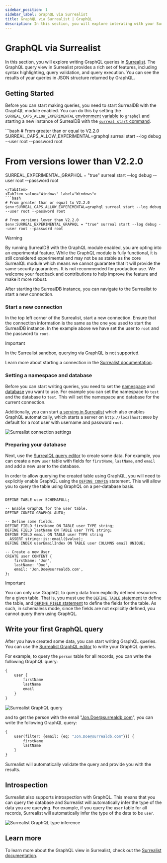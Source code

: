 ```yaml
---
sidebar_position: 1
sidebar_label: GraphQL via Surrealist
title: GraphQL via Surrealist | GraphQL
description: In this section, you will explore interating with your SurrealDB instance using GraphQL queries using Surrealist, the official query editor for SurrealDB. Surrealist is a powerful tool that allows you to write, execute, and visualize GraphQL queries in real-time.
---
```





# GraphQL via Surrealist

In this section, you will explore writing GraphQL queries in [Surrealist](https://app.surrealdb.com/query). The GraphQL query view in Surrealist provides a rich set of features, including syntax highlighting, query validation, and query execution. You can see the results of your queries in JSON structure returned by GraphQL.

## Getting Started

Before you can start making queries, you need to start SurrealDB with the GraphQL module enabled. You can do this by setting the `SURREAL_CAPS_ALLOW_EXPERIMENTAL` [environment variable](/docs/surrealdb/cli/env) to `graphql` and starting a new instance of SurrealDB with the [`surreal start` command](/docs/surrealdb/cli/start).

<Tabs groupId="start-surreal">
<TabItem value="macOS" label="MacOS">
```bash
# From greater than or equal to V2.2.0
SURREAL_CAPS_ALLOW_EXPERIMENTAL=graphql surreal start --log debug --user root --password root

# From versions lower than V2.2.0
SURREAL_EXPERIMENTAL_GRAPHQL = "true" surreal start --log debug --user root --password root
```
</TabItem>
<TabItem value="Windows" label="Windows">
```bash
# From greater than or equal to V2.2.0
$env:SURREAL_CAPS_ALLOW_EXPERIMENTAL=graphql surreal start --log debug --user root --password root

# From versions lower than V2.2.0
$env:SURREAL_EXPERIMENTAL_GRAPHQL = "true" surreal start --log debug --user root --password root
```
</TabItem>
</Tabs>

> [!WARNING]
> By running SurrealDB with the GraphQL module enabled, you are opting into an experimental feature. While the GraphQL module is fully functional, it is still considered experimental and may not be as stable as the core SurrealQL module which means we cannot guarantee that it will provide the same security guarantees. It is not recommended for production use. We welcome your feedback and contributions to help improve the feature and make it more robust.

After starting the SurrealDB instance, you can navigate to the Surrealist to start a new connection.

### Start a new connection

In the top left corner of the Surrealist, start a new connection. Ensure that the connection information is the same as the one you used to start the SurrealDB instance. In the example above we have set the user to `root` and the password to `root`.

> [!IMPORTANT]
> In the Surrealist sandbox, querying via GraphQL is not supported.


Learn more about starting a connection in the [Surrealist documentation](/docs/surrealist/getting-started).

### Setting a namespace and database

Before you can start writing queries, you need to set the [namespace](/docs/surrealdb/introduction/concepts/namespace) and [database](/docs/surrealdb/introduction/concepts/database) you want to use. For example you can set the namespace to `test` and the database to `test`. This will set the namespace and database for the current connection.

Additionally, you can start [a serving in Surrealist](/docs/surrealist/concepts/local-database-serving) which also enables GraphQL automatically, which starts a server on `http://localhost:8000` by default for a root user with username and password `root`.

<Image
  alt="Surrealist connection settings"
  src={ImageConnection}
/>

### Preparing your database

Next, use the [SurrealQL query editor](/docs/surrealist/concepts/sending-queries) to create some data. For example, you can create a new `user` table with fields for `firstName`, `lastName`, and `email` and add a new user to the database.

In order to allow querying the created table using GraphQL, you will need to explicitly enable GraphQL using the [`DEFINE CONFIG`](/docs/surrealql/statements/define/config) statement. This will allow you to query the table using GraphQL on a per-database basis.

```surql title="Creating a user table"

DEFINE TABLE user SCHEMAFULL;

-- Enable GraphQL for the user table.
DEFINE CONFIG GRAPHQL AUTO;

-- Define some fields.
DEFINE FIELD firstName ON TABLE user TYPE string;
DEFINE FIELD lastName ON TABLE user TYPE string;
DEFINE FIELD email ON TABLE user TYPE string
  ASSERT string::is::email($value);
DEFINE INDEX userEmailIndex ON TABLE user COLUMNS email UNIQUE;

-- Create a new User
CREATE user CONTENT {
    firstName: 'Jon',
    lastName: 'Doe',
    email: 'Jon.Doe@surrealdb.com',
};
```

> [!IMPORTANT]
> You can only use GraphQL to query data from explicitly defined resources for a given table. That is, you must use the [`DEFINE TABLE` statement](/docs/surrealql/statements/define/table) to define the table, and [`DEFINE FIELD` statement](/docs/surrealql/statements/define/field) to define the fields for the table. As such, in schemaless mode, since the fields are not explicitly defined, you cannot query them using GraphQL.

## Write your first GraphQL query

After you have created some data, you can start writing GraphQL queries. You can use the [Surrealist GraphQL editor](https://app.surrealdb.com/graphql) to write your GraphQL queries.

For example, to query the `person` table for all records, you can write the following GraphQL query:

```graphql
{
    user {
        firstName
        lastName
        email
    }
}
```

<Image
  alt="Surrealist GraphQL query"
  src={ImageQuerying}
/>

and to get the person with the email "Jon.Doe@surrealdb.com", you can write the following GraphQL query:

```graphql
{
    user(filter: {email: {eq: "Jon.Doe@surrealdb.com"}}) {
        firstName
        lastName
    }
}
```

Surrealist will automatically validate the query and provide you with the results.

## Introspection

Surrealist also supports introspection with GraphQL. This means that you can query the database and Surrealist will automatically infer the type of the data you are querying. For example, if you query the `user` table for all records, Surrealist will automatically infer the type of the data to be `user`.

<Image
  alt="Surrealist GraphQL type inference"
  src={ImageTypeInference}
/>

## Learn more

To learn more about the GraphQL view in Surrealist, check out the [Surrealist documentation](/docs/surrealist).

